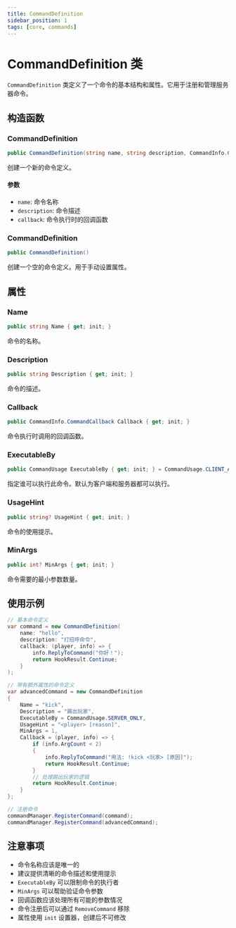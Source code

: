 ```yaml
---
title: CommandDefinition
sidebar_position: 1
tags: [core, commands]
---
```


# CommandDefinition 类

`CommandDefinition` 类定义了一个命令的基本结构和属性。它用于注册和管理服务器命令。

## 构造函数

### CommandDefinition
```csharp
public CommandDefinition(string name, string description, CommandInfo.CommandCallback callback)
```

创建一个新的命令定义。

#### 参数
- `name`: 命令名称
- `description`: 命令描述
- `callback`: 命令执行时的回调函数

### CommandDefinition
```csharp
public CommandDefinition()
```

创建一个空的命令定义。用于手动设置属性。

## 属性

### Name
```csharp
public string Name { get; init; }
```

命令的名称。

### Description
```csharp
public string Description { get; init; }
```

命令的描述。

### Callback
```csharp
public CommandInfo.CommandCallback Callback { get; init; }
```

命令执行时调用的回调函数。

### ExecutableBy
```csharp
public CommandUsage ExecutableBy { get; init; } = CommandUsage.CLIENT_AND_SERVER;
```

指定谁可以执行此命令。默认为客户端和服务器都可以执行。

### UsageHint
```csharp
public string? UsageHint { get; init; }
```

命令的使用提示。

### MinArgs
```csharp
public int? MinArgs { get; init; }
```

命令需要的最小参数数量。

## 使用示例

```csharp
// 基本命令定义
var command = new CommandDefinition(
    name: "hello",
    description: "打招呼命令",
    callback: (player, info) => {
        info.ReplyToCommand("你好！");
        return HookResult.Continue;
    }
);

// 带有额外属性的命令定义
var advancedCommand = new CommandDefinition
{
    Name = "kick",
    Description = "踢出玩家",
    ExecutableBy = CommandUsage.SERVER_ONLY,
    UsageHint = "<player> [reason]",
    MinArgs = 1,
    Callback = (player, info) => {
        if (info.ArgCount < 2)
        {
            info.ReplyToCommand("用法: !kick <玩家> [原因]");
            return HookResult.Continue;
        }
        // 处理踢出玩家的逻辑
        return HookResult.Continue;
    }
};

// 注册命令
commandManager.RegisterCommand(command);
commandManager.RegisterCommand(advancedCommand);
```

## 注意事项

- 命令名称应该是唯一的
- 建议提供清晰的命令描述和使用提示
- `ExecutableBy` 可以限制命令的执行者
- `MinArgs` 可以帮助验证命令参数
- 回调函数应该处理所有可能的参数情况
- 命令注册后可以通过 `RemoveCommand` 移除
- 属性使用 `init` 设置器，创建后不可修改 